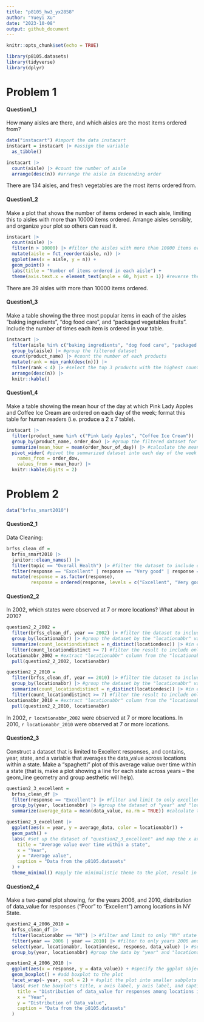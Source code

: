 ```yaml
---
title: "p8105_hw3_yx2858"
author: "Yueyi Xu"
date: "2023-10-08"
output: github_document
---
```


```r
knitr::opts_chunk$set(echo = TRUE)
```

```r
library(p8105.datasets)
library(tidyverse)
library(dplyr)
```

# Problem 1
#### Question1_1
How many aisles are there, and which aisles are the most items ordered from?
```r
data("instacart") #import the data instacart
instacart = instacart |> #assign the variable
  as_tibble()
```

```r
instacart |>
  count(aisle) |> #count the number of aisle
  arrange(desc(n)) #arrange the aisle in descending order
```
There are 134 aisles, and fresh vegetables are the most items ordered from.


#### Question1_2
Make a plot that shows the number of items ordered in each aisle, limiting this to aisles with more than 10000 items ordered. Arrange aisles sensibly, and organize your plot so others can read it.
```r
instacart |> 
  count(aisle) |> 
  filter(n > 10000) |> #filter the aisles with more than 10000 items ordered
  mutate(aisle = fct_reorder(aisle, n)) |> 
  ggplot(aes(x = aisle, y = n)) + 
  geom_point() + 
  labs(title = "Number of items ordered in each aisle") +
  theme(axis.text.x = element_text(angle = 60, hjust = 1)) #reverse the names of x axis to horizontal view
```
There are 39 aisles with more than 10000 items ordered.


#### Question1_3
Make a table showing the three most popular items in each of the aisles “baking ingredients”, “dog food care”, and “packaged vegetables fruits”. Include the number of times each item is ordered in your table.
```r
instacart |> 
  filter(aisle %in% c("baking ingredients", "dog food care", "packaged vegetables fruits")) |> #filter the dataset into only these three values
  group_by(aisle) |> #group the filtered dataset
  count(product_name) |> #count the number of each products
  mutate(rank = min_rank(desc(n))) |> 
  filter(rank < 4) |> #select the top 3 products with the highest count
  arrange(desc(n)) |>
  knitr::kable()
```


#### Question1_4
Make a table showing the mean hour of the day at which Pink Lady Apples and Coffee Ice Cream are ordered on each day of the week; format this table for human readers (i.e. produce a 2 x 7 table).
```r
instacart |>
  filter(product_name %in% c("Pink Lady Apples", "Coffee Ice Cream")) |> #filter the dataset into which "product_name" is either "Pink Lady Apples" or "Coffee Ice Cream"
  group_by(product_name, order_dow) |> #group the filtered dataset for each combination of product and day of the week
  summarize(mean_hour = mean(order_hour_of_day)) |> #calculate the mean hour of the day when orders for each product were placed, ignore the ones with missing value
  pivot_wider( #pivot the summarized dataset into each day of the week as a separate column with the mean order hour; therefore, this table becomes a 2x7 table (2 product_name, and 7 days of the week)
    names_from = order_dow, 
    values_from = mean_hour) |>
  knitr::kable(digits = 2)
```



# Problem 2
```r
data("brfss_smart2010")
```

#### Question2_1

Data Cleaning:
```r
brfss_clean_df = 
  brfss_smart2010 |>
  janitor::clean_names() |>
  filter(topic == "Overall Health") |> #filter the dataset to include only "Overall Health"
  filter(response == "Excellent" | response == "Very good" | response == "Good" | response == "Fair" | response == "Poor") |>
  mutate(response = as.factor(response), 
         response = ordered(response, levels = c("Excellent", "Very good", "Good", "Fair", "Poor"))) #modify the "Response" variable by converting it 
```


#### Question2_2
In 2002, which states were observed at 7 or more locations? What about in 2010?
```r
question2_2_2002 =
  filter(brfss_clean_df, year == 2002) |> #filter the dataset to include only data for the year 2002
  group_by(locationabbr) |> #group the dataset by the "locationabbr" variable which represents the state
  summarize(count_locationdistinct = n_distinct(locationdesc)) |> #in each state group, calculate the number of distinct "locationdesc" values and add up together
  filter(count_locationdistinct >= 7) #filter the result to include only states where the count of distinct "locationdesc" values is greater or equal to 7
locationabbr_2002 = #extract "locationabbr" column from the "locationabbr_2002" dataset
  pull(question2_2_2002, locationabbr)

question2_2_2010 =
  filter(brfss_clean_df, year == 2010) |> #filter the dataset to include only data for the year 2002
  group_by(locationabbr) |> #group the dataset by the "locationabbr" variable which represents the state
  summarize(count_locationdistinct = n_distinct(locationdesc)) |> #in each state group, calculate the number of distinct "locationdesc" values and add up together
  filter(count_locationdistinct >= 7) #filter the result to include only states where the count of distinct "locationdesc" values is greater or equal to 7
locationabbr_2010 = #extract "locationabbr" column from the "locationabbr_2010" dataset
  pull(question2_2_2010, locationabbr)
```

In 2002, `r locationabbr_2002` were observed at 7 or more locations. In 2010, `r locationabbr_2010` were observed at 7 or more locations.


#### Question2_3
Construct a dataset that is limited to Excellent responses, and contains, year, state, and a variable that averages the data_value across locations within a state. Make a “spaghetti” plot of this average value over time within a state (that is, make a plot showing a line for each state across years – the geom_line geometry and group aesthetic will help).
```r
question2_3_excellent =
  brfss_clean_df |>
  filter(response == "Excellent") |> #filter and limit to only excellent response
  group_by(year, locationabbr) |> #group the dataset of "year" and "locationabbr"
  summarize(average_data = mean(data_value, na.rm = TRUE)) #calculate the mean of "data_value" for each of "year" and "locationabbr", ignore the ones with missing value

question2_3_excellent |>
  ggplot(aes(x = year, y = average_data, color = locationabbr)) +
  geom_path() +
  labs( #set up the dataset of "question2_3_excellent" and map the x axis as the "Year" variable and y axis as the "Average_value" variable
    title = "Average value over time within a state",
    x = "Year",
    y = "Average value",
    caption = "Data from the p8105.datasets"
  ) +
  theme_minimal() #apply the minimalistic theme to the plot, result in a clean and minimal appearance
```


#### Question2_4
Make a two-panel plot showing, for the years 2006, and 2010, distribution of data_value for responses (“Poor” to “Excellent”) among locations in NY State.
```r
question2_4_2006_2010 = 
  brfss_clean_df |>
  filter(locationabbr == "NY") |> #filter and limit to only "NY" state
  filter(year == 2006 | year == 2010) |> #filter to only years 2006 and 2010
  select(year, locationabbr, locationdesc, response, data_value) |> #select the specific columns from the filtered data
  group_by(year, locationabbr) #group the data by "year" and "locationabbr"

question2_4_2006_2010 |>
  ggplot(aes(x = response, y = data_value)) + #specify the ggplot object with x axis of response and y axis of data_value
  geom_boxplot() + #add boxplot to the plot
  facet_wrap(~ year, ncol = 2) + #split the plot into smaller subplots based on the "year" variable and arrange them in 2 columns; create separate boxplots for 2006 and 2010
  labs( #set the boxplot's title, x axis label, y axis label, and caption
    title = "Distribution of data_value for responses among locations in NY State in 2006 and 2010",
    x = "Year",
    y = "Distribution of Data_value",
    caption = "Data from the p8105.datasets"
  )
```


